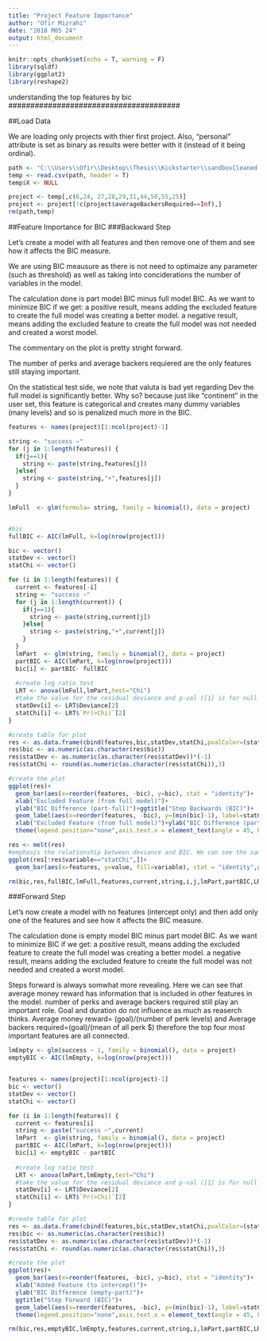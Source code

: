 ```yaml
---
title: "Project Feature Importance"
author: "Ofir Mizrahi"
date: "2018 M05 24"
output: html_document
---
```


```r
knitr::opts_chunk$set(echo = T, warning = F)
library(sqldf)
library(ggplot2)
library(reshape2)
```

#######################################
understanding the top features by bic
#######################################


##Load Data

We are loading only projects with thier first project. Also, "personal" attribute is set as binary as results were better with it (instead of it being ordinal).

```r
path <- "C:\\Users\\Ofir\\Desktop\\Thesis\\Kickstarter\\sandboxCleaned.csv"
temp <- read.csv(path, header = T)
temp$X <- NULL

project <- temp[,c(6,24, 27,28,29,31,44,50,55,25)]
project <- project[!c(project$averageBackersRequired==Inf),]
rm(path,temp)
```


##Feature Importance for BIC
###Backward Step

Let's create a model with all features and then remove one of them and see how it affects the BIC measure.

We are using BIC meausure as there is not need to optimaize any parameter (such as threshold) as well as taking into conciderations the number of variables in the model.

The calculation done is part model BIC minus full model BIC. As we want to minimize BIC if we get:
a positive result, means adding the excluded feature to create the full model was creating a better model.
a negative result, means adding the excluded feature to create the full model was not needed and created a worst model.

The commentary on the plot is pretty stright forward.

The number of perks and average backers requiered are the only features still staying important.

On the statistical test side, we note that valuta is bad yet regarding Dev the full model is significantly better. Why so? because just like "continent" in the user set, this feature is categorical and creates many dummy variables (many levels) and so is penalized much more in the BIC.

```r

features <- names(project)[1:ncol(project)-1]

string <- "success ~"
for (j in 1:length(features)) {
  if(j==1){
    string <- paste(string,features[j])
  }else{
    string <- paste(string,"+",features[j])
  }
}

lmFull  <- glm(formula= string, family = binomial(), data = project)


#bic
fullBIC <- AIC(lmFull, k=log(nrow(project)))

bic <- vector()
statDev <- vector()
statChi <- vector()

for (i in 1:length(features)) {
  current <- features[-i]
  string <- "success ~"
  for (j in 1:length(current)) {
    if(j==1){
      string <- paste(string,current[j])
    }else{
      string <- paste(string,"+",current[j])
    }
  }
  lmPart  <- glm(string, family = binomial(), data = project)
  partBIC <- AIC(lmPart, k=log(nrow(project)))
  bic[i] <- partBIC- fullBIC
  
  #create log ratio test
  LRT <- anova(lmFull,lmPart,test="Chi")
  #take the value for the residual deviance and p-val ([1] is for null dev)
  statDev[i] <- LRT$Deviance[2]
  statChi[i] <- LRT$`Pr(>Chi)`[2]
}

#create table for plot
res <- as.data.frame(cbind(features,bic,statDev,statChi,pvalColor=(statChi<0.05)))
res$bic <- as.numeric(as.character(res$bic))
res$statDev <- as.numeric(as.character(res$statDev))*(-1)
res$statChi <- round(as.numeric(as.character(res$statChi)),3)

#create the plot
ggplot(res)+
  geom_bar(aes(x=reorder(features, -bic), y=bic), stat = "identity")+
  xlab("Excluded Feature (from full model)")+
  ylab("BIC Difference (part-full)")+ggtitle("Step Backwards (BIC)")+
  geom_label(aes(x=reorder(features, -bic), y=(min(bic)-1), label=statChi, fill= pvalColor),size=5)+
  xlab("Excluded Feature (from full model)")+ylab("BIC Difference (part-full)")+ggtitle("Step Backwards (BIC)")+
  theme(legend.position="none",axis.text.x = element_text(angle = 45, hjust = 1))

res <- melt(res)
#emphasis the relationship between deviance and BIC. We can see the same gap for each variable except "continent" (there also a bit different with "noFBfriends which it logic")
ggplot(res[!res$variable=="statChi",])+
  geom_bar(aes(x=features, y=value, fill=variable), stat = "identity",position = "dodge")

rm(bic,res,fullBIC,lmFull,features,current,string,i,j,lmPart,partBIC,LRT,statChi,statDev)

```


###Forward Step

Let's now create a model with no features (intercept only) and then add only one of the features and see how it affects the BIC measure.

The calculation done is empty model BIC minus part model BIC. As we want to minimize BIC if we get:
a positive result, means adding the excluded feature to create the full model was creating a better model.
a negative result, means adding the excluded feature to create the full model was not needed and created a worst model.

Steps forward is always somwhat more revealing. Here we can see that average money reward has information that is included in other features in the model. number of perks and average backers required still play an important role. Goal and duration do not influence as much as reaserch thinks.
Average money reward= (goal)/(number of perk levels) and Average backers required=(goal)/(mean of all perk $) therefore the top four most important features are all connected.

```r
lmEmpty <- glm(success ~ 1, family = binomial(), data = project)
emptyBIC <- AIC(lmEmpty, k=log(nrow(project)))


features <- names(project)[1:ncol(project)-1]
bic <- vector()
statDev <- vector()
statChi <- vector()

for (i in 1:length(features)) {
  current <- features[i]
  string <- paste("success ~",current)
  lmPart  <- glm(string, family = binomial(), data = project)
  partBIC <- AIC(lmPart, k=log(nrow(project)))
  bic[i] <- emptyBIC - partBIC 
  
  #create log ratio test
  LRT <- anova(lmPart,lmEmpty,test="Chi")
  #take the value for the residual deviance and p-val ([1] is for null dev)
  statDev[i] <- LRT$Deviance[2]
  statChi[i] <- LRT$`Pr(>Chi)`[2]
}

#create table for plot
res <- as.data.frame(cbind(features,bic,statDev,statChi,pvalColor=(statChi<0.05)))
res$bic <- as.numeric(as.character(res$bic))
res$statDev <- as.numeric(as.character(res$statDev))*(-1)
res$statChi <- round(as.numeric(as.character(res$statChi)),3)

#create the plot
ggplot(res)+
  geom_bar(aes(x=reorder(features, -bic), y=bic), stat = "identity")+
  xlab("Added Feature (to intercept)")+
  ylab("BIC Difference (empty-part)")+
  ggtitle("Step Forward (BIC)")+
  geom_label(aes(x=reorder(features, -bic), y=(min(bic)-1), label=statChi, fill= pvalColor),size=5)+
  theme(legend.position="none",axis.text.x = element_text(angle = 45, hjust = 1))

rm(bic,res,emptyBIC,lmEmpty,features,current,string,i,lmPart,partBIC,LRT,statChi,statDev)
```
